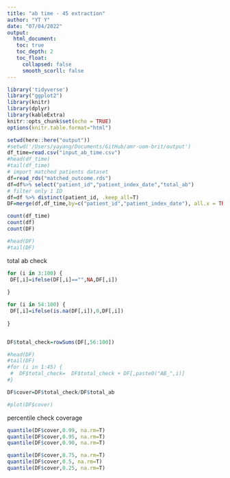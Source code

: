 ```yaml
---
title: "ab time - 45 extraction"
author: "YT Y"
date: "07/04/2022"
output: 
  html_document:
   toc: true
   toc_depth: 2
   toc_float:
     collapsed: false
     smooth_scorll: false
---
```


```r
library('tidyverse')
library("ggplot2")
library(knitr)
library(dplyr)
library(kableExtra)
knitr::opts_chunk$set(echo = TRUE)
options(knitr.table.format="html")
```


```r
setwd(here::here("output"))
#setwd('/Users/yayang/Documents/GitHub/amr-uom-brit/output')
df_time=read.csv("input_ab_time.csv")
#head(df_time)
#tail(df_time)
# import matched patients dataset
df=read_rds("matched_outcome.rds")
df=df%>% select("patient_id","patient_index_date","total_ab")
# filter only 1 ID
df=df %>% distinct(patient_id, .keep_all=T)
DF=merge(df,df_time,by=c("patient_id","patient_index_date"), all.x = TRUE)

count(df_time)
count(df)
count(DF)

#head(DF)
#tail(DF)
```

total ab check
```r
for (i in 3:100) {
 DF[,i]=ifelse(DF[,i]=="",NA,DF[,i])
 
}

for (i in 54:100) {
 DF[,i]=ifelse(is.na(DF[,i]),0,DF[,i])
 
}


DF$total_check=rowSums(DF[,56:100])

#head(DF)
#tail(DF)
#for (i in 1:45) {
 #  DF$total_check=  DF$total_check + DF[,paste0("AB_",i)]
#}

DF$cover=DF$total_check/DF$total_ab

#plot(DF$cover)

```

percentile check coverage
```r
quantile(DF$cover,0.99, na.rm=T)
quantile(DF$cover,0.95, na.rm=T)
quantile(DF$cover,0.90, na.rm=T)

quantile(DF$cover,0.75, na.rm=T)
quantile(DF$cover,0.5, na.rm=T)
quantile(DF$cover,0.25, na.rm=T)

```

